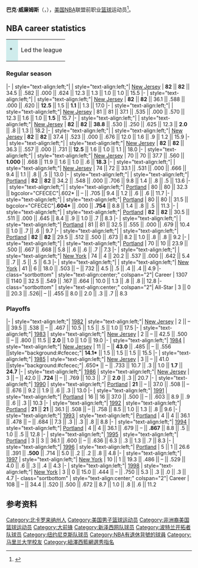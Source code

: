 {{noteTA|G1=NBA}}
{{Infobox NBA Player
| name         = 巴克·威廉姆斯<br/>{{lang|en|Buck Williams}}
| number       = 52
| position     = 大前锋     
| birth_date   = {{Birth date and age|1960|3|8}}
| birth_place  = {{USA}}[[北卡罗来纳州|北卡罗来纳州]]{{le|落基山 (北卡罗来纳州)|Rocky Mount, North Carolina|落基山}}
| nationality  = {{USA}}
| height_ft    = 6 
| height_in    = 8
| weight_lb    = 215
| highschool   = Rocky Mount in Rocky Mount, North Carolina 
| college      = [[马里兰大学|马里兰大学]]（1978年–1981年）
| draft =
| draft_year   = 1981
| draft_round  = 1
| draft_pick   = 3
| draft_team   = [[新泽西网|新泽西网]]
| career_start = 1981年
| career_end   = 1999年
| teams        = <!-- 效力過球隊 -->
| years1          = {{nbay|1981|start}}–{{nbay|1988|end}}
| team1           = [[新泽西篮网|新泽西篮网]]
| years2          = {{nbay|1989|start}}–{{nbay|1995|end}}
| team2           = [[波特兰开拓者|波特兰开拓者]]
| years3          = {{nbay|1996|start}}–{{nbay|1997|end}}
| team3           = [[纽约尼克斯|纽约尼克斯]]
| coach        = <!-- 執教過球隊 -->
| highlights   = <!-- 生涯焦點與獲得獎項 -->
* 3次入选[[NBA全明星|NBA全明星]]（1982年，1983年，1986年）
* [[NBA最佳阵容|NBA最佳阵容第二阵容]]（1983年）
* 2次入选[[NBA最佳防守阵容|NBA最佳防守阵容第一阵容]]（1990年，1991年）
* 2次入选[[NBA最佳防守阵容|NBA最佳防守阵容第二阵容]]（1988年, 1992年）
* [[NBA年度最佳新秀|NBA年度最佳新秀]] (1982年)
* [[NBA最佳新秀阵容|NBA最佳新秀阵容第一阵容]]（1982年）
* 52号球衣为[[布鲁克林篮网|布鲁克林篮网]]退役
| stats_league    = NBA
| stat1label      = [[得分_(篮球)|得分]]
| stat1value      = 16,784（平均每场12.8分）
| stat2label      = [[篮板球|篮板]]
| stat2value      = 13,017（平均每场10.0个）
| stat3label      = [[助攻|助攻]]
| stat3value      = 1,646（平均每场1.3次）
| letter       = w
| bbr          = willibu01
| profile      = 
| HOF          = <!-- 名人堂 -->
| HOF_player   = <!-- 球員名人堂 -->
| HOF_coach    = <!-- 教練名人堂 -->
}}

'''巴克·威廉姆斯'''（{{lang-en|Buck Williams}}，{{Bd|1960年|3月8日||}}），[[美国|美国]][[NBA|NBA]]联盟前职业[[篮球|篮球]]运动员<ref>{{Cite web|url=http://www.basketball-reference.com/players/w/willibu01.html|title=巴克·威廉姆斯|accessdate=2016年4月15日|author=|date=|publisher=|archive-date=2021年3月8日|archive-url=https://web.archive.org/web/20210308012146/https://www.basketball-reference.com/players/w/willibu01.html|dead-url=no}}</ref>。

== NBA career statistics ==
{{NBA player statistics legend}}
{| class="wikitable"
| style="background:#CFECEC; width:1em" |*
|Led the league
|}

=== Regular season ===

{{NBA player statistics start}}
|-
| style="text-align:left;"| {{nbay|1981}}
| style="text-align:left;"| [[1981–82_New_Jersey_Nets_season|New Jersey]]
| '''82''' || '''82''' || 34.5 || .582 || .000 || .624 || 12.3 || 1.3 || 1.0 || 1.0 || 15.5
|-
| style="text-align:left;"| {{nbay|1982}}
| style="text-align:left;"| [[1982–83_New_Jersey_Nets_season|New Jersey]]
| '''82''' || '''82''' || 36.1 || .588 || .000 || .620 || '''12.5''' || 1.5 || '''1.1''' || 1.3 || 17.0
|-
| style="text-align:left;"| {{nbay|1983}}
| style="text-align:left;"| [[1983–84_New_Jersey_Nets_season|New Jersey]]
| 81 || 81 || 37.1 || .535 || .000 || .570 || 12.3 || 1.6 || 1.0 || '''1.5''' || 15.7
|-
| style="text-align:left;"| {{nbay|1984}}
| style="text-align:left;"| [[1984–85_New_Jersey_Nets_season|New Jersey]]
| '''82''' || '''82''' || '''38.8''' || .530 || .250 || .625 || 12.3 || '''2.0''' || .8 || 1.3 || 18.2
|-
| style="text-align:left;"| {{nbay|1985}}
| style="text-align:left;"| [[1985–86_New_Jersey_Nets_season|New Jersey]]
| '''82''' || '''82''' || 37.4 || .523 || .000 || .676 || 12.0 || 1.6 || .9 || 1.2 || 15.9
|-
| style="text-align:left;"| {{nbay|1986}}
| style="text-align:left;"| [[1986–87_New_Jersey_Nets_season|New Jersey]]
| '''82''' || '''82''' || 36.3 || .557 || .000 || .731 || '''12.5''' || 1.6 || 1.0 || 1.1 || 18.0
|-
| style="text-align:left;"| {{nbay|1987}}
| style="text-align:left;"| [[1987–88_New_Jersey_Nets_season|New Jersey]]
| 70 || 70 || 37.7 || .560 || '''1.000''' || .668 || 11.9 || 1.6 || 1.0 || .6 || '''18.3'''
|-
| style="text-align:left;"| {{nbay|1988}}
| style="text-align:left;"| [[1988–89_New_Jersey_Nets_season|New Jersey]]
| 74 || 72 || 33.1 || .531 || .000 || .666 || 9.4 || 1.1 || .8 || .5 || 13.0
|-
| style="text-align:left;"| {{nbay|1989}}
| style="text-align:left;"| [[1989–90_Portland_Trail_Blazers_season|Portland]]
| '''82''' || '''82''' || 34.2 || .548 || .000 || .706 || 9.8 || 1.4 || .8 || .5 || 13.6
|-
| style="text-align:left;"| {{nbay|1990}}
| style="text-align:left;"| [[1990–91_Portland_Trail_Blazers_season|Portland]]
| 80 || 80 || 32.3 || bgcolor="CFECEC"|.602* || – || .705 || 9.4 || 1.2 || .6 || .6 || 11.7
|-
| style="text-align:left;"| {{nbay|1991}}
| style="text-align:left;"| [[1991–92_Portland_Trail_Blazers_season|Portland]]
| 80 || 80 || 31.5 || bgcolor="CFECEC"|'''.604*''' || .000 || '''.754''' || 8.8 || 1.4 || .8 || .5 || 11.3
|-
| style="text-align:left;"| {{nbay|1992}}
| style="text-align:left;"| [[1992–93_Portland_Trail_Blazers_season|Portland]]
| '''82''' || '''82''' || 30.5 || .511 || .000 || .645 || 8.4 || .9 || 1.0 || .7 || 8.3
|-
| style="text-align:left;"| {{nbay|1993}}
| style="text-align:left;"| [[1993–94_Portland_Trail_Blazers_season|Portland]]
| 81 || 81 || 32.5 || .555 || .000 || .679 || 10.4 || 1.0 || .7 || .6 || 9.7
|-
| style="text-align:left;"| {{nbay|1994}}
| style="text-align:left;"| [[1994–95_Portland_Trail_Blazers_season|Portland]]
| '''82''' || '''82''' || 29.5 || .512 || .500 || .673 || 8.2 || 1.0 || .8 || .8 || 9.2
|-
| style="text-align:left;"| {{nbay|1995}}
| style="text-align:left;"| [[1995–96_Portland_Trail_Blazers_season|Portland]]
| 70 || 10 || 23.9 || .500 || .667 || .668 || 5.8 || .6 || .6 || .7 || 7.3
|-
| style="text-align:left;"| {{nbay|1996}}
| style="text-align:left;"| [[1996–97_New_York_Knicks_season|New York]]
| 74 || 4 || 20.2 || .537 || .000 || .642 || 5.4 || .7 || .5 || .5 || 6.3
|-
| style="text-align:left;"| {{nbay|1997}}
| style="text-align:left;"| [[1997–98_New_York_Knicks_season|New York]]
| 41 || 6 || 18.0 || .503 || – || 732 || 4.5 || .5 || .4 || .4 || 4.9
|- class="sortbottom"
| style="text-align:center;" colspan="2"| Career
| 1307 || 1140 || 32.5 || .549 || .167 || .664 || 10.0 || 1.3 || .8 || .8 || 12.8
|- class="sortbottom"
| style="text-align:center;" colspan="2"| All-Star
| 3 || 0 || 20.3 || .526|| – || .455 || 8.0 || 2.0 || .3 || .7 || 8.3
{{S-end}}

=== Playoffs ===

{{NBA player statistics start}}
|-
| style="text-align:left;"| [[1982_NBA_Playoffs|1982]]
| style="text-align:left;"| [[1981–82_New_Jersey_Nets_season|New Jersey]]
| 2 || – || 39.5 || .538 || – || .467 || 10.5 || 1.5 || .5 || 1.0 || 17.5
|-
| style="text-align:left;"| [[1983_NBA_Playoffs|1983]]
| style="text-align:left;"| [[1982–83_New_Jersey_Nets_season|New Jersey]]
| 2 || – || 42.5 || .500 || – || .800 || 11.5 || '''2.0''' || 1.0 || 1.0 || 19.0
|-
| style="text-align:left;"| [[1984_NBA_Playoffs|1984]]
| style="text-align:left;"| [[1983–84_New_Jersey_Nets_season|New Jersey]]
| 11 || – || '''43.0''' || .485 || – || .556 ||style="background:#cfecec;"| '''14.1*''' || 1.5 || 1.5 || 1.5 || 15.5
|-
| style="text-align:left;"| [[1985_NBA_Playoffs|1985]]
| style="text-align:left;"| [[1984–85_New_Jersey_Nets_season|New Jersey]]
| 3 || – || 41.0 ||style="background:#cfecec;"| .650* || – || .733 || 10.7 || .3 || 1.0 || '''1.7''' || '''24.7'''
|-
| style="text-align:left;"| [[1986_NBA_Playoffs|1986]]
| style="text-align:left;"| [[1985–86_New_Jersey_Nets_season|New Jersey]]
| 3 || – || 42.0 || '''.724''' || – || .769 || 10.3 || .7 || '''2.0''' || .3 || 20.7
|-
| style="text-align:left;"| [[1990_NBA_Playoffs|1990]]
| style="text-align:left;"| [[1989–90_Portland_Trail_Blazers_season|Portland]]
| '''21''' || – || 37.0 || .508 || – || .676 || 9.2 || 1.9 || .6 || .3 || 13.0
|-
| style="text-align:left;"| [[1991_NBA_Playoffs|1991]]
| style="text-align:left;"| [[1990–91_Portland_Trail_Blazers_season|Portland]]
| 16 || 16 || 37.0 || .500 || – || .603 || 8.9 || .9 || .6 || .3 || 10.3
|-
| style="text-align:left;"| [[1992_NBA_Playoffs|1992]]
| style="text-align:left;"| [[1991–92_Portland_Trail_Blazers_season|Portland]]
| '''21''' || '''21''' || 36.1 || .508 || – || .758 || 8.5 || 1.0 || 1.3 || .8 || 9.6
|-
| style="text-align:left;"| [[1993_NBA_Playoffs|1993]]
| style="text-align:left;"| [[1992–93_Portland_Trail_Blazers_season|Portland]]
| 4 || 4 || 36.1 || .478 || – || .684 || 7.3 || .3 || .3 || .8 || 8.8
|-
| style="text-align:left;"| [[1994_NBA_Playoffs|1994]]
| style="text-align:left;"| [[1993–94_Portland_Trail_Blazers_season|Portland]]
| 4 || 4 || 36.1 || .679 || – || '''.867''' || 8.8 || .5 || 1.0 || .5 || 12.8
|-
| style="text-align:left;"| [[1995_NBA_Playoffs|1995]]
| style="text-align:left;"| [[1994–95_Portland_Trail_Blazers_season|Portland]]
| 3 || 3 || 36.1 || .600 || – || .636 || 6.3 || .3 || 1.3 || .7 || 8.3
|-
| style="text-align:left;"| [[1996_NBA_Playoffs|1996]]
| style="text-align:left;"| [[1995–96_Portland_Trail_Blazers_season|Portland]]
| 5 || 1 || 26.6 || .391 || '''.500''' || .714 || 5.0 || .2 || .2 || .8 || 4.8
|-
| style="text-align:left;"| [[1997_NBA_Playoffs|1997]]
| style="text-align:left;"| [[1996–97_New_York_Knicks_season|New York]]
| 10 || 1 || 19.3 || .486 || – || .529 || 4.0 || .6 || .3 || .4 || 4.3
|-
| style="text-align:left;"| [[1998_NBA_Playoffs|1998]]
| style="text-align:left;"| [[1997–98_New_York_Knicks_season|New York]]
| 3 || 0 || 15.0 || .444 || – || .750 || 5.3 || .3 || .0 || .3 || 4.7
|- class="sortbottom"
| style="text-align:center;" colspan="2"| Career
| 108 || – || 34.4 || .520 || .500 || .672 || 8.7 || 1.0 || .8 || .6 || 11.2
{{S-end}}

==参考资料==
{{reflist}}

{{Basketball-player-stub}}
{{1981 NBA Draft}}

{{Authority control}}
{{DEFAULTSORT:Williams, Buck}}
[[Category:北卡罗来纳州人|Category:北卡罗来纳州人]]
[[Category:美国男子篮球运动员|Category:美国男子篮球运动员]]
[[Category:非洲裔美国篮球运动员|Category:非洲裔美国篮球运动员]]
[[Category:大前锋|Category:大前锋]]
[[Category:新泽西网队球员|Category:新泽西网队球员]]
[[Category:波特兰开拓者队球员|Category:波特兰开拓者队球员]]
[[Category:纽约尼克斯队球员|Category:纽约尼克斯队球员]]
[[Category:NBA有退休背號的球員|Category:NBA有退休背號的球員]]
[[Category:马里兰大学校友|Category:马里兰大学校友]]
[[Category:紐澤西籃網選秀指名|Category:紐澤西籃網選秀指名]]